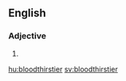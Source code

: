 ==English==

===Adjective===
{{head|en|adjective comparative form}}

# {{en-comparative of|bloodthirsty}}

[[hu:bloodthirstier]]
[[sv:bloodthirstier]]